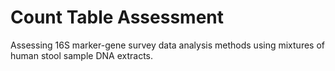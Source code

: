 # Count Table Assessment {#count-table}
Assessing 16S marker-gene survey data analysis methods using mixtures of human stool sample DNA extracts.

<!-- ## Preface -->
